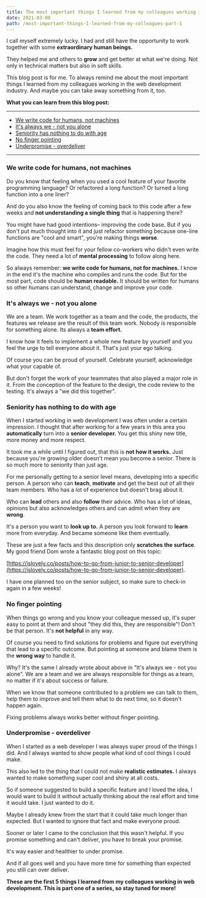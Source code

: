 ```yaml
---
title: The most important things I learned from my colleagues working in web development - part 1
date: 2021-03-08
path: /most-important-things-I-learned-from-my-colleagues-part-1
---
```


I call myself extremely lucky. I had and still have the opportunity to work together with some **extraordinary human beings.**

They helped me and others to **grow** and get better at what we're doing. Not only in technical matters but also in soft skills.

This blog post is for me. To always remind me about the most important things I learned from my colleagues working in the web development industry. And maybe you can take away something from it, too.

**What you can learn from this blog post:**

---

- [We write code for humans, not machines](#humans)
- [It's always we - not you alone](#team)
- [Seniority has nothing to do with age](#senior)
- [No finger pointing](#finger-pointing)
- [Underpromise - overdeliver](#under-promise)

---

### <a name='humans'></a> We write code for humans, not machines

Do you know that feeling when you used a cool feature of your favorite programming language? Or refactored a long function? Or turned a long function into a one liner?

And do you also know the feeling of coming back to this code after a few weeks and **not understanding a single thing** that is happening there?

You might have had good intentions– improving the code base. But if you don't put much thought into it and just refactor something because one-line functions are "cool and smart", you're making things **worse**.

Imagine how this must feel for your fellow co-workers who didn't even write the code. They need a lot of **mental processing** to follow along here.

So always remember: **we write code for humans, not for machines.** I know in the end it's the machine who compiles and runs the code. But for the most part, code should be **human readable.** It should be written for humans so other humans can understand, change and improve your code.

### <a name='team'></a> It's always we - not you alone

We are a team. We work together as a team and the code, the products, the features we release are the result of this team work. Nobody is responsible for something alone. Its always a **team effort.**

I know how it feels to implement a whole new feature by yourself and you feel the urge to tell everyone about it. That's just your ego talking.

Of course you can be proud of yourself. Celebrate yourself, acknowledge what your capable of.

But don't forget the work of your teammates that also played a major role in it. From the conception of the feature to the design, the code review to the testing. It's always a "we did this together".

### <a name='senior'></a> Seniority has nothing to do with age

When I started working in web development I was often under a certain impression. I thought that after working for a few years in this area you **automatically** turn into a **senior developer.** You get this shiny new title, more money and more respect.

It took me a while until I figured out, that this is **not how it works.** Just because you're growing older doesn't mean you become a senior. There is so much more to seniority than just age.

For me personally getting to a senior level means, developing into a specific person. A person who can **teach**, **motivate** and get the best out of all their team members. Who has a lot of experience but doesn't brag about it.

Who can **lead** others and also **follow** their advice. Who has a lot of ideas, opinions but also acknowledges others and can admit when they are **wrong**.

It's a person you want to **look up to.** A person you look forward to **learn** more from everyday. And became someone like them eventually.

These are just a few facts and this description only **scratches the surface**. My good friend Dom wrote a fantastic blog post on this topic:

[https://islovely.co/posts/how-to-go-from-junior-to-senior-developer](https://islovely.co/posts/how-to-go-from-junior-to-senior-developer).

I have one planned too on the senior subject, so make sure to check-in again in a few weeks!

### <a name='finger-pointing'></a> No finger pointing

When things go wrong and you know your colleague messed up, it's super easy to point at them and shout "they did this, they are responsible"! Don't be that person. It's **not helpful** in any way.

Of course you need to find solutions for problems and figure out everything that lead to a specific outcome. But pointing at someone and blame them is the **wrong way** to handle it.

Why? It's the same I already wrote about above in "It's always we - not you alone". We are a team and we are always responsible for things as a team, no matter if it's about success or failure.

When we know that someone contributed to a problem we can talk to them, help them to improve and tell them what to do next time, so it doesn't happen again.

Fixing problems always works better without finger pointing.

<CoffeeHint />

### <a name='under-promise'></a> Underpromise - overdeliver

When I started as a web developer I was always super proud of the things I did. And I always wanted to show people what kind of cool things I could make.

This also led to the thing that I could not make **realistic estimates.** I always wanted to make something super cool and shiny at all costs.

So if someone suggested to build a specific feature and I loved the idea, I would want to build it without actually thinking about the real effort and time it would take. I just wanted to do it.

Maybe I already knew from the start that it could take much longer than expected. But I wanted to ignore that fact and make everyone proud.

Sooner or later I came to the conclusion that this wasn't helpful. If you promise something and can't deliver, you have to break your promise.

It's way easier and healthier to under promise.

And if all goes well and you have more time for something than expected you still can over deliver.

**These are the first 5 things I learned from my colleagues working in web development. This is part one of a series, so stay tuned for more!**
